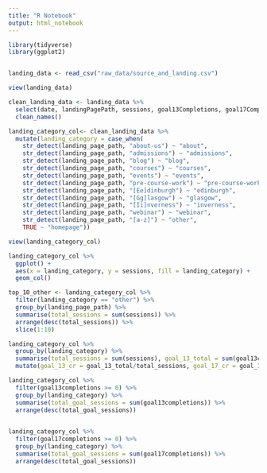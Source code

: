```yaml
---
title: "R Notebook"
output: html_notebook
---
```


```r
library(tidyverse)
library(ggplot2)


landing_data <- read_csv("raw_data/source_and_landing.csv")

view(landing_data)
```

```r
clean_landing_data <- landing_data %>% 
  select(date, landingPagePath, sessions, goal13Completions, goal17Completions) %>% 
  clean_names()
```

```r
landing_category_col<- clean_landing_data %>%
  mutate(landing_category = case_when(
    str_detect(landing_page_path, "about-us") ~ "about",
    str_detect(landing_page_path, "admissions") ~ "admissions",
    str_detect(landing_page_path, "blog") ~ "blog",
    str_detect(landing_page_path, "courses") ~ "courses",
    str_detect(landing_page_path, "events") ~ "events",
    str_detect(landing_page_path, "pre-course-work") ~ "pre-course-work",
    str_detect(landing_page_path, "[Ee]dinburgh") ~ "edinburgh",
    str_detect(landing_page_path, "[Gg]lasgow") ~ "glasgow",
    str_detect(landing_page_path, "[Ii]nverness") ~ "inverness",
    str_detect(landing_page_path, "webinar") ~ "webinar",
    str_detect(landing_page_path, "[a-z]") ~ "other",
    TRUE ~ "homepage"))

view(landing_category_col)
```

```r
landing_category_col %>% 
  ggplot() +
  aes(x = landing_category, y = sessions, fill = landing_category) +
  geom_col()
```



```r
top_10_other <- landing_category_col %>% 
  filter(landing_category == "other") %>% 
  group_by(landing_page_path) %>% 
  summarise(total_sessions = sum(sessions)) %>% 
  arrange(desc(total_sessions)) %>% 
  slice(1:10)

```

```r
landing_category_col %>% 
  group_by(landing_category) %>% 
  summarise(total_sessions = sum(sessions), goal_13_total = sum(goal13completions), goal_17_total = sum(goal17completions)) %>% 
  mutate(goal_13_cr = goal_13_total/total_sessions, goal_17_cr = goal_17_total/total_sessions)
```


```r
landing_category_col %>% 
  filter(goal13completions >= 0) %>% 
  group_by(landing_category) %>% 
  summarise(total_goal_sessions = sum(goal13completions)) %>% 
  arrange(desc(total_goal_sessions))
  
```

```r
landing_category_col %>% 
  filter(goal17completions >= 0) %>% 
  group_by(landing_category) %>% 
  summarise(total_goal_sessions = sum(goal17completions)) %>% 
  arrange(desc(total_goal_sessions))
```

